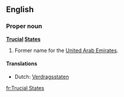 ==English==

===Proper noun===
'''[[Trucial]] [[States]]'''

# Former name for the [[United Arab Emirates]].

====Translations====
*Dutch: [[Verdragsstaten]]

[[fr:Trucial States]]